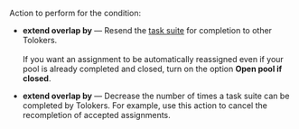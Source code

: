 Action to perform for the condition:

- **extend overlap by** — Resend the [task suite](/docs-new/glossary#task-suite) for completion to other Tolokers.<br/><br/>    If you want an assignment to be automatically reassigned even if your pool is already completed and closed, turn on the option **Open pool if closed**.

- **extend overlap by** — Decrease the number of times a task suite can be completed by Tolokers. For example, use this action to cancel the recompletion of accepted assignments.